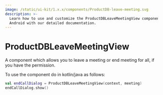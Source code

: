 ```yaml
---
image: /static/ui-kit/1.x.x/components/ProductDB-leave-meeting.svg
description: >-
  Learn how to use and customize the ProductDBLeaveMeetingView component in ProductDB's
  Android with our detailed documentation.
---
```


# ProductDBLeaveMeetingView

A component which allows you to leave a meeting or end meeting for all, if you
have the permission.

To use the component do in kotlin/java as follows:

```kotlin
val endCallDialog = ProductDBLeaveMeetingView(context, meeting)
endCallDialog.show()
```

<head>
  <title>Android ProductDBLeaveMeetingView</title>
</head>
